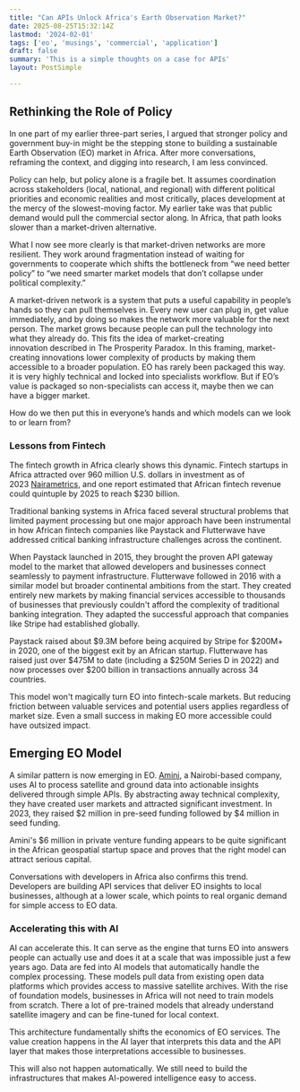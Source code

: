 ```yaml
---
title: "Can APIs Unlock Africa's Earth Observation Market?"
date: 2025-08-25T15:32:14Z
lastmod: '2024-02-01'
tags: ['eo', 'musings', 'commercial', 'application']
draft: false
summary: 'This is a simple thoughts on a case for APIs'
layout: PostSimple

---
```

## Rethinking the Role of Policy

In one part of my earlier three-part series, I argued that stronger policy and government buy-in might be the stepping stone to building a
sustainable Earth Observation (EO) market in Africa. After more conversations, reframing the context, and digging into research, I am less convinced.

Policy can help, but policy alone is a fragile bet. It assumes coordination across stakeholders (local, national, and regional) with different political
priorities and economic realities and most critically, places development at the mercy of the slowest-moving factor. My earlier take was that public demand 
would pull the commercial sector along. In Africa, that path looks slower than a market-driven alternative.

What I now see more clearly is that market-driven networks are more resilient. They work around fragmentation instead of waiting for governments to cooperate 
which shifts the bottleneck from “we need better policy” to “we need smarter market models that don’t collapse under political complexity.” 

A market-driven network is a system that puts a useful capability in people’s hands so they can pull themselves in. Every new user can plug in, get value 
immediately, and by doing so makes the network more valuable for the next person. The market grows because people can pull the technology into what they already do.
This fits the idea of market-creating innovation described in The Prosperity Paradox. In this framing, market-creating innovations lower complexity of products by 
making them accessible to a broader population. EO has rarely been packaged this way. it is very highly technical and locked into specialists workflow. But if EO’s
value is packaged so non-specialists can access it, maybe then we can have a bigger market.

How do we then put this in everyone’s hands and which models can we look to or learn from?

### Lessons from Fintech

The fintech growth in Africa clearly shows this dynamic. Fintech startups in Africa attracted over 960 million U.S. dollars in investment as of 2023 [Nairametrics](https://nairametrics.com/2021/04/19/how-api-fintech-startups-are-driving-access-to-financial-data-across-africa-ceo-mono/), 
and one report estimated that African fintech revenue could quintuple by 2025 to reach $230 billion.

Traditional banking systems in Africa faced several structural problems that limited payment processing but one major approach have been instrumental in how African 
fintech companies like Paystack and Flutterwave have addressed critical banking infrastructure challenges across the continent. 

When Paystack launched in 2015, they brought the proven API gateway model to the market  that allowed developers and businesses connect seamlessly to payment infrastructure. 
Flutterwave followed in 2016 with a similar model but broader continental ambitions from the start. They created entirely new markets by making financial services accessible 
to thousands of businesses that previously couldn't afford the complexity of traditional banking integration. They adapted the successful approach that companies like Stripe had 
established globally.

Paystack raised about $9.3M before being acquired by Stripe for $200M+ in 2020, one of the biggest exit by an African startup. Flutterwave has raised just over $475M to date 
(including a $250M Series D in 2022) and now processes over $200 billion in transactions annually across 34 countries. 

This model won't magically turn EO into fintech-scale markets. But reducing friction between valuable services and potential users applies regardless of market size. Even a small 
success in making EO more accessible could have outsized impact.

## Emerging EO Model

A similar pattern is now emerging in EO. [Amini](https://www.amini.ai), a Nairobi-based company, uses AI to process satellite and ground data into actionable insights delivered through 
simple APIs. By abstracting away technical complexity, they have created user markets and attracted significant investment.  In 2023, they raised $2 million in pre-seed funding followed 
by $4 million in seed funding.

Amini's $6 million in private venture funding appears to be quite significant in the African geospatial startup space and proves that the right model can attract serious capital.

Conversations with developers in Africa also confirms this trend. Developers are building API services that deliver EO insights to local businesses, although at a lower scale, which points 
to real organic demand for simple access to EO data.

### Accelerating this with AI

AI can accelerate this. It can serve as the engine that turns EO into answers people can actually use and does it at a scale that was impossible just a few years ago. Data are fed into AI models 
that automatically handle the complex processing. These models pull data from existing open data platforms which provides access to massive satellite archives. With the rise of foundation models,
businesses in Africa will not need to train models from scratch. There a lot of pre-trained models that already understand satellite imagery and can be fine-tuned for local context.

This architecture fundamentally shifts the economics of EO services. The value creation happens in the AI layer that interprets this data and the API layer that makes those interpretations accessible to businesses.

This will also not happen automatically. We still need to build the infrastructures that makes AI-powered intelligence easy to access.